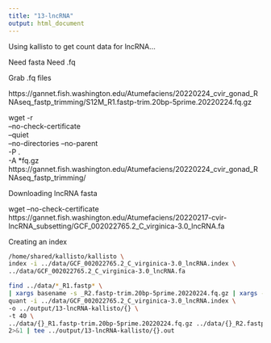 ```yaml
---
title: "13-lncRNA"
output: html_document
---
```


Using kallisto to get count data for lncRNA...

Need fasta
Need .fq

Grab .fq files

https://gannet.fish.washington.edu/Atumefaciens/20220224_cvir_gonad_RNAseq_fastp_trimming/S12M_R1.fastp-trim.20bp-5prime.20220224.fq.gz



wget -r \
--no-check-certificate \
--quiet \
--no-directories --no-parent \
-P . \
-A *fq.gz \
https://gannet.fish.washington.edu/Atumefaciens/20220224_cvir_gonad_RNAseq_fastp_trimming/



Downloading lncRNA fasta

wget --no-check-certificate https://gannet.fish.washington.edu/Atumefaciens/20220217-cvir-lncRNA_subsetting/GCF_002022765.2_C_virginica-3.0_lncRNA.fa



Creating an index
```bash
/home/shared/kallisto/kallisto \
index -i ../data/GCF_002022765.2_C_virginica-3.0_lncRNA.index \
../data/GCF_002022765.2_C_virginica-3.0_lncRNA.fa
```



```bash
find ../data/*_R1.fastp* \
| xargs basename -s _R2.fastp-trim.20bp-5prime.20220224.fq.gz | xargs -I{} /home/shared/kallisto/kallisto \
quant -i ../data/GCF_002022765.2_C_virginica-3.0_lncRNA.index \
-o ../output/13-lncRNA-kallisto/{} \
-t 40 \
../data/{}_R1.fastp-trim.20bp-5prime.20220224.fq.gz ../data/{}_R2.fastp-trim.20bp-5prime.20220224.fq.gz \
2>&1 | tee ../output/13-lncRNA-kallisto/{}.out
```





